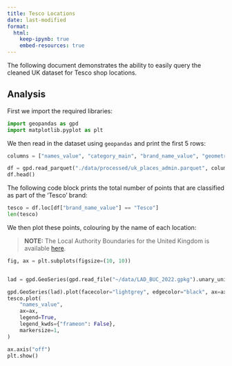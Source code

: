 ```yaml
---
title: Tesco Locations
date: last-modified
format: 
  html:
    keep-ipynb: true
    embed-resources: true
---
```


The following document demonstrates the ability to easily query the cleaned UK dataset for Tesco shop locations.

## Analysis

First we import the required libraries:

```python
import geopandas as gpd
import matplotlib.pyplot as plt
```

We then read in the dataset using `geopandas` and print the first 5 rows:

```python
columns = ["names_value", "category_main", "brand_name_value", "geometry"]

df = gpd.read_parquet("./data/processed/uk_places_admin.parquet", columns=columns)
df.head()
```

The following code block prints the total number of points that are classified as part of the 'Tesco' brand:

```python
tesco = df.loc[df["brand_name_value"] == "Tesco"]
len(tesco)
```

We then plot these points, colouring by the name of each location:

> **NOTE:** The Local Authority Boundaries for the United Kingdom is available [here](https://geoportal.statistics.gov.uk/datasets/ons::local-authority-districts-may-2023-boundaries-uk-buc/explore).

```python
fig, ax = plt.subplots(figsize=(10, 10))


lad = gpd.GeoSeries(gpd.read_file("~/data/LAD_BUC_2022.gpkg").unary_union, crs=27700)

gpd.GeoSeries(lad).plot(facecolor="lightgrey", edgecolor="black", ax=ax)
tesco.plot(
    "names_value",
    ax=ax,
    legend=True,
    legend_kwds={"frameon": False},
    markersize=1,
)

ax.axis("off")
plt.show()
```
